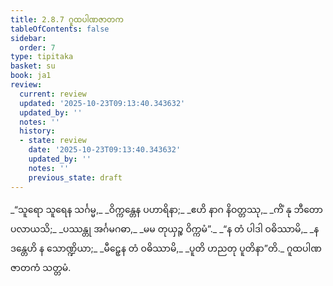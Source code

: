 ```yaml
---
title: 2.8.7 ဂူထပါဏဇာတက
tableOfContents: false
sidebar:
  order: 7
type: tipitaka
basket: su
book: ja1
review:
  current: review
  updated: '2025-10-23T09:13:40.343632'
  updated_by: ''
  notes: ''
  history:
  - state: review
    date: '2025-10-23T09:13:40.343632'
    updated_by: ''
    notes: ''
    previous_state: draft
---
```



<ReviewStatus review={frontmatter.review} showDetails={true} />

<HypothesisAnnotation frontmatter={frontmatter} />

<DynamicBreadcrumb />

<Division number="153" book="ja1" e="ch" v="22" p="62">

<Paragraph number="588" type="verses" book="ja1">
_“သူရော သူရေန သင်္ဂမ္မ,_  
_ဝိက္ကန္တေန ပဟာရိနာ;_  
_ဧဟိ နာဂ နိဝတ္တဿု,_  
_ကိံ နု ဘီတော ပလာယသိ;_  
_ပဿန္တု အင်္ဂမဂဓာ,_  
_မမ တုယှဉ္စ ဝိက္ကမံ”._  

</Paragraph>

</Division>
<Division number="154" book="ja1" e="ch" v="22" p="62">

<Paragraph number="589" type="verses" book="ja1">
_“န တံ ပါဒါ ဝဓိဿာမိ,_  
_န ဒန္တေဟိ န သောဏ္ဍိယာ;_  
_မီဠှေန တံ ဝဓိဿာမိ,_  
_ပူတိ ဟညတု ပူတိနာ”တိ._  


</Paragraph>
</Division>

<Paragraph number="590" type="center" book="ja1">
ဂူထပါဏဇာတကံ သတ္တမံ.
</Paragraph>